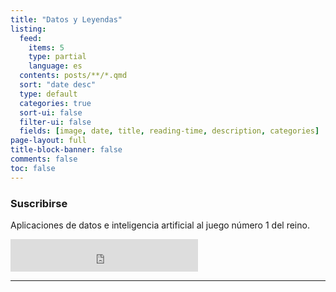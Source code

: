 ```yaml
---
title: "Datos y Leyendas"
listing:
  feed: 
    items: 5
    type: partial
    language: es
  contents: posts/**/*.qmd
  sort: "date desc"
  type: default
  categories: true
  sort-ui: false
  filter-ui: false
  fields: [image, date, title, reading-time, description, categories]
page-layout: full
title-block-banner: false
comments: false
toc: false
---
```


### Suscribirse 
Aplicaciones de datos e inteligencia artificial al juego número 1 del reino.

<iframe src="https://embeds.beehiiv.com/62b4864e-8eb4-4956-afc7-94a2507d9db2?slim=true" data-test-id="beehiiv-embed" height="52" frameborder="0" scrolling="no" style="margin: 0; border-radius: 0px !important; background-color: transparent;"></iframe>
<br>
<hr>